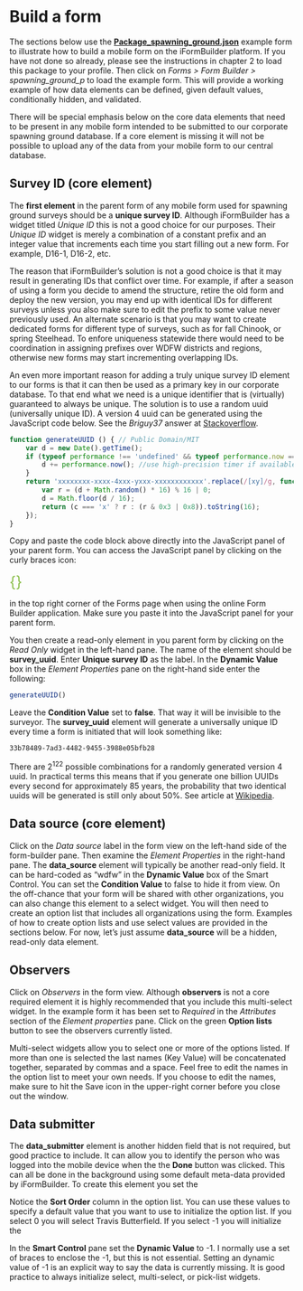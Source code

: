 # Build a form

The sections below use the [**Package_spawning_ground.json**](https://github.com/arestrom/iFormBook) example form to illustrate how to build a mobile form on the iFormBuilder platform. If you have not done so already, please see the instructions in chapter 2 to load this package to your profile. Then click on *Forms > Form Builder > spawning_ground_p* to load the example form. This will provide a working example of how data elements can be defined, given default values, conditionally hidden, and validated. 

There will be special emphasis below on the core data elements that need to be present in any mobile form intended to be submitted to our corporate spawning ground database. If a core element is missing it will not be possible to upload any of the data from your mobile form to our central database.  

## Survey ID (core element)

The **first element** in the parent form of any mobile form used for spawning ground surveys should be a **unique survey ID**. Although iFormBuilder has a widget titled *Unique ID* this is not a good choice for our purposes. Their *Unique ID* widget is merely a combination of a constant prefix and an integer value that increments each time you start filling out a new form. For example, D16-1, D16-2, etc. 

The reason that iFormBuilder's solution is not a good choice is that it may result in generating IDs that conflict over time. For example, if after a season of using a form you decide to amend the structure, retire the old form and deploy the new version, you may end up with identical IDs for different surveys unless you also make sure to edit the prefix to some value never previously used. An alternate scenario is that you may want to create dedicated forms for different type of surveys, such as for fall Chinook, or spring Steelhead. To enfore uniqueness statewide there would need to be coordination in assigning prefixes over WDFW districts and regions, otherwise new forms may start incrementing overlapping IDs.  

An even more important reason for adding a truly unique survey ID element to our forms is that it can then be used as a primary key in our corporate database. To that end what we need is a unique identifier that is (virtually) guaranteed to always be unique. The solution is to use a random uuid (universally unique ID). A version 4 uuid can be generated using the JavaScript code below. See the *Briguy37* answer at [Stackoverflow](https://stackoverflow.com/questions/105034/create-guid-uuid-in-javascript).  

```javascript
function generateUUID () { // Public Domain/MIT
    var d = new Date().getTime();
    if (typeof performance !== 'undefined' && typeof performance.now === 'function'){
        d += performance.now(); //use high-precision timer if available
    }
    return 'xxxxxxxx-xxxx-4xxx-yxxx-xxxxxxxxxxxx'.replace(/[xy]/g, function (c) {
        var r = (d + Math.random() * 16) % 16 | 0;
        d = Math.floor(d / 16);
        return (c === 'x' ? r : (r & 0x3 | 0x8)).toString(16);
    });
}
```

Copy and paste the code block above directly into the JavaScript panel of your parent form. You can access the JavaScript panel by clicking on the curly braces icon:  

<span style="color:#89BD48; font-size: 1.9em;">{}</span> 

in the top right corner of the Forms page when using the online Form Builder application. Make sure you paste it into the JavaScript panel for your parent form. 

You then create a read-only element in you parent form by clicking on the *Read Only* widget in the left-hand pane. The name of the element should be **survey_uuid**. Enter **Unique survey ID** as the label. In the **Dynamic Value** box in the *Element Properties* pane on the right-hand side enter the following: 

```javascript
generateUUID() 
```

Leave the **Condition Value** set to **false**. That way it will be invisible to the surveyor. The **survey_uuid** element will generate a universally unique ID every time a form is initiated that will look something like: 

```
33b78489-7ad3-4482-9455-3988e05bfb28
```

There are 2^122^ possible combinations for a randomly generated version 4 uuid. In practical terms this means that if you generate one billion UUIDs every second for approximately 85 years, the probability that two identical uuids will be generated is still only about 50%. See article at [Wikipedia](https://en.wikipedia.org/wiki/Universally_unique_identifier). 

## Data source (core element)

Click on the *Data source* label in the form view on the left-hand side of the form-builder pane. Then examine the *Element Properties* in the right-hand pane. The **data_source** element will typically be another read-only field. It can be hard-coded as "wdfw" in the **Dynamic Value** box of the Smart Control. You can set the **Condition Value** to false to hide it from view. On the off-chance that your form will be shared with other organizations, you can also change this element to a select widget. You will then need to create an option list that includes all organizations using the form. Examples of how to create option lists and use select values are provided in the sections below. For now, let's just assume **data_source** will be a hidden, read-only data element. 

## Observers

Click on *Observers* in the form view. Although **observers** is not a core required element it is highly recommended that you include this multi-select widget. In the example form it has been set to *Required* in the *Attributes* section of the *Element properties* pane. Click on the green **Option lists** button to see the observers currently listed. 

Multi-select widgets allow you to select one or more of the options listed. If more than one is selected the last names (Key Value) will be concatenated together, separated by commas and a space. Feel free to edit the names in the option list to meet your own needs. If you choose to edit the names, make sure to hit the Save icon in the upper-right corner before you close out the window. 

## Data submitter

The **data_submitter** element is another hidden field that is not required, but good practice to include. It can allow you to identify the person who was logged into the mobile device when the the **Done** button was clicked. This can all be done in the background using some default meta-data provided by iFormBuilder. To create this element you set the 













Notice the **Sort Order** column in the option list. You can use these values to specify a default value that you want to use to initialize the option list. If you select 0 you will select Travis Butterfield. If you select -1 you will initialize the 

In the **Smart Control** pane set the **Dynamic Value** to -1. I normally use a set of braces to enclose the -1, but this is not essential. Setting an dynamic value of -1 is an explicit way to say the data is currently missing. It is good practice to always initialize select, multi-select, or pick-list widgets. 
